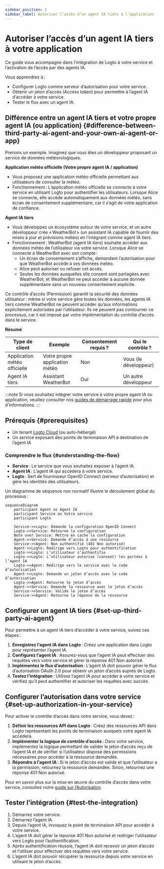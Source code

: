 ```yaml
---
sidebar_position: 3
sidebar_label: Autoriser l’accès d’un agent IA tiers à l’application
---
```



# Autoriser l’accès d’un agent IA tiers à votre application

Ce guide vous accompagne dans l’intégration de Logto à votre service et l’activation de l’accès par des agents IA.

Vous apprendrez à :

- Configurer Logto comme serveur d’autorisation pour votre service.
- Obtenir un jeton d’accès (Access token) pour permettre à l’agent IA d’accéder à votre service.
- Tester le flux avec un agent IA.

## Différence entre un agent IA tiers et votre propre agent IA (ou application) \{#difference-between-third-party-ai-agent-and-your-own-ai-agent-or-app}

Prenons un exemple. Imaginez que vous êtes un développeur proposant un service de données météorologiques.

**Application météo officielle (Votre propre agent IA / application)**

- Vous proposez une application météo officielle permettant aux utilisateurs de consulter la météo.
- Fonctionnement : L’application météo officielle se connecte à votre service en utilisant Logto pour authentifier les utilisateurs. Lorsque Alice se connecte, elle accède automatiquement aux données météo, sans écran de consentement supplémentaire, car il s’agit de votre application de confiance.

**Agent IA tiers**

- Vous développez un écosystème autour de votre service, et un autre développeur crée « WeatherBot » (un assistant IA capable de fournir des mises à jour et prévisions météo) en l’intégrant comme agent IA tiers.
- Fonctionnement : WeatherBot (agent IA tiers) souhaite accéder aux données météo de l’utilisateur via votre service. Lorsque Alice se connecte à WeatherBot avec son compte :
  - Un écran de consentement s’affiche, demandant l’autorisation pour que WeatherBot accède à ses données météo.
  - Alice peut autoriser ou refuser cet accès.
  - Seules les données auxquelles elle consent sont partagées avec WeatherBot, et WeatherBot ne peut accéder à aucune donnée supplémentaire sans un nouveau consentement explicite.

Ce contrôle d’accès (Permission) garantit la sécurité des données utilisateur : même si votre service gère toutes les données, les agents IA tiers comme WeatherBot ne peuvent accéder qu’aux informations explicitement autorisées par l’utilisateur. Ils ne peuvent pas contourner ce processus, car il est imposé par votre implémentation du contrôle d’accès dans le service.

**Résumé**

| Type de client               | Exemple                        | Consentement requis ? | Qui le contrôle ?     |
| ---------------------------- | ------------------------------ | --------------------- | --------------------- |
| Application météo officielle | Votre propre application météo | Non                   | Vous (le développeur) |
| Agent IA tiers               | Assistant WeatherBot           | Oui                   | Un autre développeur  |

:::note
Si vous souhaitez intégrer votre service à votre propre agent IA ou application, veuillez consulter nos [guides de démarrage rapide](/quick-starts) pour plus d’informations.
:::

## Prérequis \{#prerequisites}

- Un tenant [Logto Cloud](https://cloud.logto.io) (ou auto-hébergé)
- Un service exposant des points de terminaison API à destination de l’agent IA

### Comprendre le flux \{#understanding-the-flow}

- **Service** : Le service que vous souhaitez exposer à l’agent IA.
- **Agent IA** : L’agent IA qui accédera à votre service.
- **Logto** : Sert de fournisseur OpenID Connect (serveur d’autorisation) et gère les identités des utilisateurs.

Un diagramme de séquence non normatif illustre le déroulement global du processus :

```mermaid
sequenceDiagram
    participant Agent as Agent IA
    participant Service as Votre service
    participant Logto

    Service->>Logto: Demande la configuration OpenID Connect
    Logto->>Service: Retourne la configuration
    Note over Service: Mettre en cache la configuration
    Agent->>Service: Demande d’accès à une ressource
    Service->>Agent: Non authentifié (401 Non autorisé)
    Agent->>Logto: Redirige vers Logto pour authentification
    Logto->>Logto: L’utilisateur s’authentifie
    Logto->>Logto: L’utilisateur autorise (consent) les portées à l’agent IA
    Logto->>Agent: Redirige vers le service avec le code d’autorisation
    Agent->>Logto: Demande un jeton d’accès avec le code d’autorisation
    Logto->>Agent: Retourne le jeton d’accès
    Agent->>Service: Demande la ressource avec le jeton d’accès
    Service->>Service: Valide le jeton d’accès
    Service->>Agent: Retourne la réponse de la ressource
```

## Configurer un agent IA tiers \{#set-up-third-party-ai-agent}

Pour permettre à un agent IA tiers d’accéder à votre service, suivez ces étapes :

1. **Enregistrez l’agent IA dans Logto** : Créez une application dans Logto pour représenter l’agent IA.
2. **Configurez l’agent IA** : Assurez-vous que l’agent IA peut effectuer des requêtes vers votre service et gérer la réponse 401 Non autorisé.
3. **Implémentez le flux d’autorisation** : L’agent IA doit pouvoir gérer le flux d’autorisation OAuth 2.0 pour obtenir un jeton d’accès auprès de Logto.
4. **Testez l’intégration** : Utilisez l’agent IA pour accéder à votre service et vérifiez qu’il peut authentifier et autoriser les requêtes avec succès.

<ConfigureThirdPartyAiAgent />

## Configurer l’autorisation dans votre service \{#set-up-authorization-in-your-service}

Pour activer le contrôle d’accès dans votre service, vous devez :

1. **Définir les ressources API dans Logto** : Créez des ressources API dans Logto représentant les points de terminaison auxquels votre agent IA accédera.
2. **Implémenter la logique de contrôle d’accès** : Dans votre service, implémentez la logique permettant de valider le jeton d’accès reçu de l’agent IA et de vérifier si l’utilisateur dispose des permissions nécessaires pour accéder à la ressource demandée.
3. **Répondre à l’agent IA** : Si le jeton d’accès est valide et que l’utilisateur a la permission, retournez la ressource demandée. Sinon, retournez une réponse 401 Non autorisé.

Pour en savoir plus sur la mise en œuvre du contrôle d’accès dans votre service, consultez notre [guide sur l’Autorisation](/authorization).

## Tester l’intégration \{#test-the-integration}

1. Démarrez votre service.
2. Démarrez l’agent IA.
3. Depuis l’agent IA, invoquez le point de terminaison API pour accéder à votre service.
4. L’agent IA doit gérer la réponse 401 Non autorisé et rediriger l’utilisateur vers Logto pour l’authentification.
5. Après authentification réussie, l’agent IA doit recevoir un jeton d’accès et l’utiliser pour effectuer des requêtes vers votre service.
6. L’agent IA doit pouvoir récupérer la ressource depuis votre service en utilisant le jeton d’accès.
